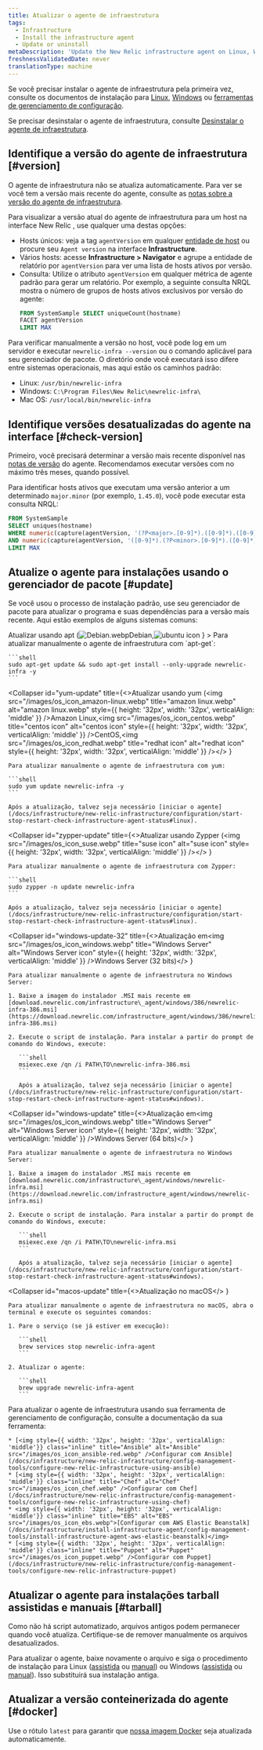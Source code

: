 ```yaml
---
title: Atualizar o agente de infraestrutura
tags:
  - Infrastructure
  - Install the infrastructure agent
  - Update or uninstall
metaDescription: 'Update the New Relic infrastructure agent on Linux, Windows, or macOS systems.'
freshnessValidatedDate: never
translationType: machine
---
```


Se você precisar instalar o agente de infraestrutura pela primeira vez, consulte os documentos de instalação para [Linux](/docs/infrastructure-install-amazon-linux-centos-debian-rhel-or-ubuntu), [Windows](/docs/infrastructure-install-windows-server) ou [ferramentas de gerenciamento de configuração](/docs/infrastructure/new-relic-infrastructure/config-management-tools).

Se precisar desinstalar o agente de infraestrutura, consulte [Desinstalar o agente de infraestrutura](/docs/agents/manage-apm-agents/installation/uninstall-agent).

## Identifique a versão do agente de infraestrutura [#version]

O agente de infraestrutura não se atualiza automaticamente. Para ver se você tem a versão mais recente do agente, consulte as [notas sobre a versão do agente de infraestrutura](/docs/release-notes/infrastructure-release-notes/infrastructure-agent-release-notes).

Para visualizar a versão atual do agente de infraestrutura para um host na interface New Relic , use qualquer uma destas opções:

* Hosts únicos: veja a tag `agentVersion` em qualquer [entidade de host](/docs/new-relic-solutions/new-relic-one/core-concepts/what-entity-new-relic/#find) ou procure seu `Agent version` na interface <DNT>**Infrastructure**</DNT>.
* Vários hosts: acesse <DNT>**Infrastructure &gt; Navigator**</DNT> e agrupe a entidade de relatório por `agentVersion` para ver uma lista de hosts ativos por versão.
* Consulta: Utilize o atributo `agentVersion` em qualquer métrica de agente padrão para gerar um relatório. Por exemplo, a seguinte consulta NRQL mostra o número de grupos de hosts ativos exclusivos por versão do agente:
  ```sql
  FROM SystemSample SELECT uniqueCount(hostname) 
  FACET agentVersion 
  LIMIT MAX
  ```

Para verificar manualmente a versão no host, você pode log em um servidor e executar `newrelic-infra --version` ou o comando aplicável para seu gerenciador de pacote. O diretório onde você executará isso difere entre sistemas operacionais, mas aqui estão os caminhos padrão:

* Linux: `/usr/bin/newrelic-infra`
* Windows: `C:\Program Files\New Relic\newrelic-infra\`
* Mac OS: `/usr/local/bin/newrelic-infra`

## Identifique versões desatualizadas do agente na interface [#check-version]

Primeiro, você precisará determinar a versão mais recente disponível nas [notas de versão](/docs/release-notes/infrastructure-release-notes/infrastructure-agent-release-notes) do agente. Recomendamos executar versões com no máximo três meses, quando possível.

Para identificar hosts ativos que executam uma versão anterior a um determinado `major.minor` (por exemplo, `1.45.0`), você pode executar esta consulta NRQL:

```sql
FROM SystemSample 
SELECT uniques(hostname) 
WHERE numeric(capture(agentVersion, '(?P<major>.[0-9]*).([0-9]*).([0-9]*)')) <= 1 
AND numeric(capture(agentVersion, '([0-9]*).(?P<minor>.[0-9]*).([0-9]*)')) <= 45
LIMIT MAX
```

## Atualize o agente para instalações usando o gerenciador de pacote [#update]

Se você usou o processo de instalação padrão, use seu gerenciador de pacote para atualizar o programa e suas dependências para a versão mais recente. Aqui estão exemplos de alguns sistemas comuns:

<CollapserGroup>
  <Collapser
    id="apt-update"
    title={<>Atualizar usando apt (<img src="/images/os_icon_debian.webp" title="Debian icon" alt="Debian.webp" style={{ height: '32px', width: '32px', verticalAlign: 'middle' }} />Debian,<img src="/images/os_icon_ubuntu.webp" title="ubuntu icon" alt="ubuntu icon" style={{ height: '32px', width: '32px', verticalAlign: 'middle' }} /></>
    }
  >
    Para atualizar manualmente o agente de infraestrutura com `apt-get`:

    ```shell
    sudo apt-get update && sudo apt-get install --only-upgrade newrelic-infra -y
    ```
  </Collapser>

  <Collapser
    id="yum-update"
    title={<>Atualizar usando yum (<img src="/images/os_icon_amazon-linux.webp" title="amazon linux.webp" alt="amazon linux.webp" style={{ height: '32px', width: '32px', verticalAlign: 'middle' }} />Amazon Linux,<img src="/images/os_icon_centos.webp" title="centos icon" alt="centos icon" style={{ height: '32px', width: '32px', verticalAlign: 'middle' }} />CentOS,<img src="/images/os_icon_redhat.webp" title="redhat icon" alt="redhat icon" style={{ height: '32px', width: '32px', verticalAlign: 'middle' }} /></>
    }
  >
    Para atualizar manualmente o agente de infraestrutura com yum:

    ```shell
    sudo yum update newrelic-infra -y
    ```

    Após a atualização, talvez seja necessário [iniciar o agente](/docs/infrastructure/new-relic-infrastructure/configuration/start-stop-restart-check-infrastructure-agent-status#linux).
  </Collapser>

  <Collapser
    id="zypper-update"
    title={<>Atualizar usando Zypper (<img src="/images/os_icon_suse.webp" title="suse icon" alt="suse icon" style={{ height: '32px', width: '32px', verticalAlign: 'middle' }} /></>
    }
  >
    Para atualizar manualmente o agente de infraestrutura com Zypper:

    ```shell
    sudo zypper -n update newrelic-infra
    ```

    Após a atualização, talvez seja necessário [iniciar o agente](/docs/infrastructure/new-relic-infrastructure/configuration/start-stop-restart-check-infrastructure-agent-status#linux).
  </Collapser>

  <Collapser
    id="windows-update-32"
    title={<>Atualização em<img src="/images/os_icon_windows.webp" title="Windows Server" alt="Windows Server icon" style={{ height: '32px', width: '32px', verticalAlign: 'middle' }} />Windows Server (32 bits)</>
    }
  >
    Para atualizar manualmente o agente de infraestrutura no Windows Server:

    1. Baixe a imagem do instalador .MSI mais recente em [download.newrelic.com/infrastructure\_agent/windows/386/newrelic-infra-386.msi](https://download.newrelic.com/infrastructure_agent/windows/386/newrelic-infra-386.msi)

    2. Execute o script de instalação. Para instalar a partir do prompt de comando do Windows, execute:

       ```shell
       msiexec.exe /qn /i PATH\TO\newrelic-infra-386.msi
       ```

       Após a atualização, talvez seja necessário [iniciar o agente](/docs/infrastructure/new-relic-infrastructure/configuration/start-stop-restart-check-infrastructure-agent-status#windows).
  </Collapser>

  <Collapser
    id="windows-update"
    title={<>Atualização em<img src="/images/os_icon_windows.webp" title="Windows Server" alt="Windows Server icon" style={{ height: '32px', width: '32px', verticalAlign: 'middle' }} />Windows Server (64 bits)</>
    }
  >
    Para atualizar manualmente o agente de infraestrutura no Windows Server:

    1. Baixe a imagem do instalador .MSI mais recente em [download.newrelic.com/infrastructure\_agent/windows/newrelic-infra.msi](https://download.newrelic.com/infrastructure_agent/windows/newrelic-infra.msi)

    2. Execute o script de instalação. Para instalar a partir do prompt de comando do Windows, execute:

       ```shell
       msiexec.exe /qn /i PATH\TO\newrelic-infra.msi
       ```

       Após a atualização, talvez seja necessário [iniciar o agente](/docs/infrastructure/new-relic-infrastructure/configuration/start-stop-restart-check-infrastructure-agent-status#windows).
  </Collapser>

  <Collapser
    id="macos-update"
    title={<>Atualização no macOS</>
    }
  >
    Para atualizar manualmente o agente de infraestrutura no macOS, abra o terminal e execute os seguintes comandos:

    1. Pare o serviço (se já estiver em execução):

       ```shell
       brew services stop newrelic-infra-agent
       ```

    2. Atualizar o agente:

       ```shell
       brew upgrade newrelic-infra-agent
       ```
  </Collapser>

  <Collapser id="config-mgmt-update" title="Atualizar com ferramentas de gerenciamento de configuração">
    Para atualizar o agente de infraestrutura usando sua ferramenta de gerenciamento de configuração, consulte a documentação da sua ferramenta:

    * [<img style={{ width: '32px', height: '32px', verticalAlign: 'middle'}} class="inline" title="Ansible" alt="Ansible" src="/images/os_icon_ansible-red.webp" />Configurar com Ansible](/docs/infrastructure/new-relic-infrastructure/config-management-tools/configure-new-relic-infrastructure-using-ansible)
    * [<img style={{ width: '32px', height: '32px', verticalAlign: 'middle'}} class="inline" title="Chef" alt="Chef" src="/images/os_icon_chef.webp" />Configurar com Chef](/docs/infrastructure/new-relic-infrastructure/config-management-tools/configure-new-relic-infrastructure-using-chef)
    * <img style={{ width: '32px', height: '32px', verticalAlign: 'middle'}} class="inline" title="EBS" alt="EBS" src="/images/os_icon_ebs.webp">[Configurar com AWS Elastic Beanstalk](/docs/infrastructure/install-infrastructure-agent/config-management-tools/install-infrastructure-agent-aws-elastic-beanstalk)</img>
    * [<img style={{ width: '32px', height: '32px', verticalAlign: 'middle'}} class="inline" title="Puppet" alt="Puppet" src="/images/os_icon_puppet.webp" />Configurar com Puppet](/docs/infrastructure/new-relic-infrastructure/config-management-tools/configure-new-relic-infrastructure-puppet)
  </Collapser>
</CollapserGroup>

## Atualizar o agente para instalações tarball assistidas e manuais [#tarball]

<Callout variant="important">
  Como não há script automatizado, arquivos antigos podem permanecer quando você atualiza. Certifique-se de remover manualmente os arquivos desatualizados.
</Callout>

Para atualizar o agente, baixe novamente o arquivo e siga o procedimento de instalação para Linux ([assistida](/docs/infrastructure/install-configure-infrastructure/linux-installation/assisted-install-infrastructure-linux) ou [manual](/docs/infrastructure/install-configure-infrastructure/linux-installation/manual-install-infrastructure-linux)) ou Windows ([assistida](/docs/infrastructure/install-configure-infrastructure/windows-installation/assisted-install-infrastructure-windows) ou [manual](/docs/infrastructure/install-configure-infrastructure/windows-installation/manual-install-infrastructure-windows)). Isso substituirá sua instalação antiga.

## Atualizar a versão conteinerizada do agente [#docker]

Use o rótulo `latest` para garantir que [nossa imagem Docker](/docs/infrastructure/install-infrastructure-agent/linux-installation/docker-container-infrastructure-monitoring) seja atualizada automaticamente.